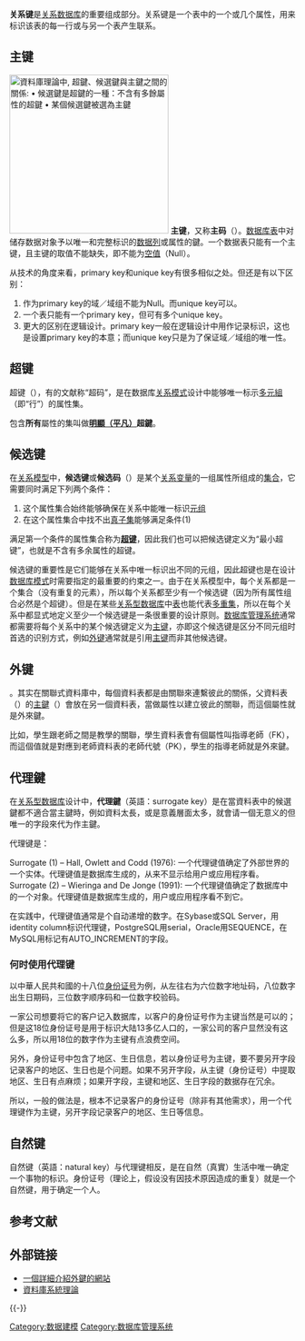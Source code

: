 {{noteTA
|G1=IT
}}
'''关系键'''是[[關聯式資料庫|关系数据库]]的重要组成部分。关系键是一个表中的一个或几个属性，用来标识该表的每一行或与另一个表产生联系。

==主键==
[[File:PrimaryKey_zht.svg|280px|thumb|資料庫理論中, 超鍵、候選鍵與主鍵之間的關係:<br />
• 候選鍵是超鍵的一種：不含有多餘屬性的超鍵<br />
• 某個候選鍵被選為主鍵]]
'''主键'''，又称'''主码'''（{{lang-en|primary key或unique key}}）。[[数据库表|数据库表]]中对储存数据对象予以唯一和完整标识的[[数据列|数据列]]或属性的鍵。一个数据表只能有一个主键，且主键的取值不能缺失，即不能为[[空值|空值]]（Null）。

从技术的角度来看，primary key和unique key有很多相似之处。但还是有以下区别：
#作为primary key的域／域组不能为Null。而unique key可以。
#一个表只能有一个primary key，但可有多个unique key。
#更大的区别在逻辑设计。primary key一般在逻辑设计中用作记录标识，这也是设置primary key的本意；而unique key只是为了保证域／域组的唯一性。

==超键==
超键（{{lang-en|superkey}}），有的文献称“超码”，是在数据库[[关系模式|关系模式]]设计中能够唯一标示[[多元組|多元組]]（即“行”）的属性集。

包含'''所有'''屬性的集叫做'''[[明顯_(數學)|明顯（平凡）]]超鍵'''。

==候选键==
在[[关系模型|关系模型]]中，'''候选键'''或'''候选码'''（{{lang-en|candidate key}}）是某个[[关系变量|关系变量]]的一组属性所组成的[[集合|集合]]，它需要同时满足下列两个条件：
# 这个属性集合始终能够确保在关系中能唯一标识[[多元组|元组]]
# 在这个属性集合中找不出[[真子集|真子集]]能够满足条件(1)

满足第一个条件的属性集合称为'''[[超键|超键]]'''，因此我们也可以把候选键定义为“最小超键”，也就是不含有多余属性的超键。

候选键的重要性是它们能够在关系中唯一标识出不同的元组，因此超键也是在设计[[数据库模式|数据库模式]]时需要指定的最重要的约束之一。由于在关系模型中，每个关系都是一个集合（没有重复的元素），所以每个关系都至少有一个候选键（因为所有属性组合必然是个超键）。但是在某些[[关系型数据库|关系型数据库]]中[[数据库表|表]]也能代表[[多重集|多重集]]，所以在每个关系中都显式地定义至少一个候选键是一条很重要的设计原则。[[数据库管理系统|数据库管理系统]]通常都需要将每个关系中的某个候选键定义为[[主键|主键]]，亦即这个候选键是区分不同元组时首选的识别方式，例如[[外键|外键]]通常就是引用[[主键|主键]]而非其他候选键。

==外键==
{{地區名稱|as=译|cn=外键|tw=外來鍵|start={{lang-en|foreign key}}|end=又称'''外部鍵'''}}。其实在關聯式資料庫中，每個資料表都是由關聯來連繫彼此的關係，父資料表（{{lang|en|Parent Entity}}）的[[主鍵|主鍵]]（{{lang|en|primary key}}）會放在另一個資料表，當做屬性以建立彼此的關聯，而這個屬性就是外來鍵。

比如，學生跟老師之間是教學的關聯，學生資料表會有個屬性叫指導老師（FK），而這個值就是對應到老師資料表的老師代號（PK），學生的指導老師就是外來鍵。

==代理鍵==
在[[关系型数据库|关系型数据库]]设计中，'''代理鍵'''（英語：surrogate key）是在當資料表中的候選鍵都不適合當主鍵時，例如資料太長，或是意義層面太多，就會请一個无意义的但唯一的字段來代为作主鍵。

代理键是：
; Surrogate (1) – Hall, Owlett and Codd (1976): 一个代理键值确定了外部世界的一个实体。代理键值是数据库生成的，从来不显示给用户或应用程序看。
; Surrogate (2) – Wieringa and De Jonge (1991): 一个代理键值确定了数据库中的一个对象。代理键值是数据库生成的，用户或应用程序看不到它。

在实践中，代理键值通常是个自动递增的数字。在Sybase或SQL Server，用identity column标识代理键，PostgreSQL用serial，Oracle用SEQUENCE，在MySQL用标记有AUTO_INCREMENT的字段。

=== 何时使用代理键 ===
以中華人民共和國的十八位[[中华人民共和国居民身份证|身份证号]]为例，从左往右为六位数字地址码，八位数字出生日期码，三位数字顺序码和一位数字校验码。

一家公司想要将它的客户记入数据库，以客户的身份证号作为主键当然是可以的；但是这18位身份证号是用于标识大陆13多亿人口的，一家公司的客户显然没有这么多，所以用18位的数字作为主键有点浪费空间。

另外，身份证号中包含了地区、生日信息，若以身份证号为主键，要不要另开字段记录客户的地区、生日也是个问题。如果不另开字段，从主键（身份证号）中提取地区、生日有点麻烦；如果开字段，主键和地区、生日字段的数据存在冗余。

所以，一般的做法是，根本不记录客户的身份证号（除非有其他需求），用一个代理键作为主键，另开字段记录客户的地区、生日等信息。

== 自然键 ==
自然键（英語：natural key）与代理键相反，是在自然（真實）生活中唯一确定一个事物的标识。身份证号（理论上，假设没有因技术原因造成的重复）就是一个自然键，用于确定一个人。

== 参考文献 ==
{{Reflist}}

== 外部链接 ==
*[https://web.archive.org/web/20101023001310/http://structedtext.appspot.com/db/fk.html 一個詳細介紹外鍵的網站]
*[http://structedtext.appspot.com/db/index.html 資料庫系統理論]{{dead link|date=2017年11月 |bot=InternetArchiveBot |fix-attempted=yes }}

{{-}}
{{Database}}

[[Category:数据建模|Category:数据建模]]
[[Category:数据库管理系统|Category:数据库管理系统]]